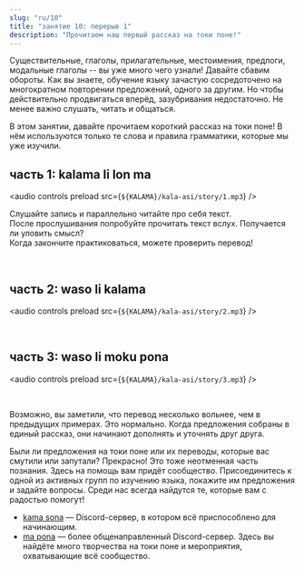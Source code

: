 ```yaml
---
slug: "ru/10"
title: "занятие 10: перерыв 1"
description: "Прочитаем наш первый рассказ на токи поне!"
---
```



Существительные, глаголы, прилагательные, местоимения, предлоги, модальные глаголы -- вы уже много чего узнали! Давайте сбавим обороты. Как вы знаете, обучение языку зачастую сосредоточено на многократном повторении предложений, одного за другим. Но чтобы действительно продвигаться вперёд, зазубривания недостаточно. Не менее важно слушать, читать и общаться.

В этом занятии, давайте прочитаем короткий рассказ на токи поне! В нём используются только те слова и правила грамматики, которые мы уже изучили.

## часть 1: kalama li lon ma  

<audio controls preload src={`${KALAMA}/kala-asi/story/1.mp3`} />

Слушайте запись и параллельно читайте про себя текст.  
После прослушивания попробуйте прочитать текст вслух. Получается ли уловить смысл?  
Когда закончите практиковаться, можете проверить перевод!

<Tabbed id="1">
  <Row sl="soweli li lon ma kasi." m="В лесу была лань." />
  <Row sl="nimi ona li soweli Mumu." m="Её звали Муму." />
  <Row sl="soweli Mumu li lape pona." m="Муму крепко спала." />
  <Row sl="kasi li awen e lape ona." m="Деревья охраняли её сон." />
  <br />
  <Row sl="kalama nasa suli li kama." m="Раздался странный громкий звук." />
  <Row sl="lape li weka tan soweli." m="Лань проснулась." />
  <Row sl="soweli li wile sona e kalama." m="Она хотела узнать, что это был за звук." />
</Tabbed>

## часть 2: waso li kalama  

<audio controls preload src={`${KALAMA}/kala-asi/story/2.mp3`} />

<Tabbed id="2">
  <Row sl="waso lili suwi li kama." m="Появилась маленький милый воробей." />
  <Row sl="nimi ona li waso Siju." m="Его звали Сию." />
  <Row sl="soweli li lukin e ona." m="Лань на него посмотрела." />
  <Row sl="soweli li kama sona e ni:" m="Лань поняла, что" />
  <Row sl="kalama wawa li tan waso ni." m="громкий звук исходил от этой птицы." />
  <br />
  <Row sl="waso li wile moku." m="Воробей хотел есть." />
  <Row sl="wile ona li suli." m="Его голод был силён." />
  <Row sl="ona li kalama suli tan ni." m="Потому он громко закричал." />
</Tabbed>

## часть 3: waso li moku pona  

<audio controls preload src={`${KALAMA}/kala-asi/story/3.mp3`} />

<Tabbed id="3">
  <Row sl="ni li ike tawa soweli Mumu." m="Муму стало от этого грустно." />
  <Row sl="soweli li wile pona e waso." m="Лань захотела помочь птице." />
  <Row sl="soweli li pana e pipi suli tawa ona." m="Она дала ему большую гусеницу." />
  <br />
  <Row sl="waso li moku e pipi." m="Воробей съел букашку." />
  <Row sl="ni li pona tawa ona." m="Это его насытило." />
</Tabbed>

Возможно, вы заметили, что перевод несколько вольнее, чем в предыдущих примерах. Это нормально. Когда предложения собраны в единый рассказ, они начинают дополнять и уточнять друг друга.

Были ли предложения на токи поне или их переводы, которые вас смутили или запутали? Прекрасно! Это тоже неотменная часть познания. Здесь на помощь вам придёт сообщество. Присоединитесь к одной из активных групп по изучению языка, покажите им предложения и задайте вопросы. Среди нас всегда найдутся те, которые вам с радостью помогут!

* [kama sona](https://discord.gg/ChC6qtVsSE) — Discord-сервер, в котором всё приспособлено для начинающим.
* [ma pona](https://discord.gg/6zkugJFU4x) — более общенаправленный Discord-сервер. Здесь вы найдёте много творчества на токи поне и мероприятия, охватывающие всё сообщество.
